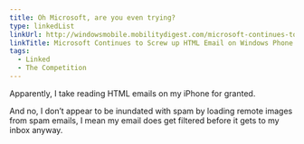 ```yaml
---
title: Oh Microsoft, are you even trying?
type: linkedList
linkUrl: http://windowsmobile.mobilitydigest.com/microsoft-continues-to-screw-up-html-email-in-wp7
linkTitle: Microsoft Continues to Screw up HTML Email on Windows Phone 7
tags:
  - Linked
  - The Competition
---
```


Apparently, I take reading HTML emails on my iPhone for granted.

And no, I don’t appear to be inundated with spam by loading remote images from spam emails, I mean my email does get filtered before it gets to my inbox anyway.
